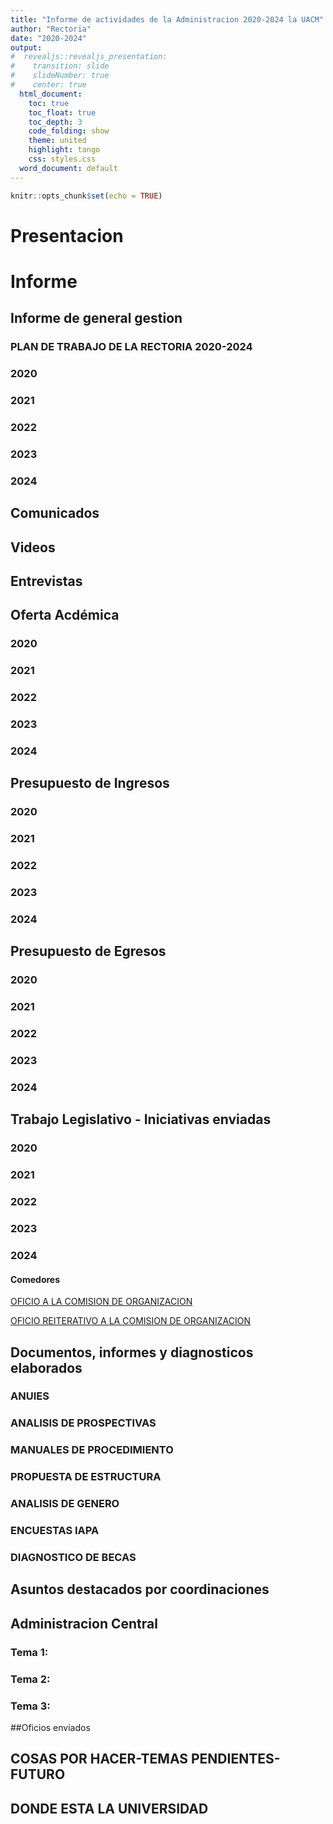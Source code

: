 ```yaml
---
title: "Informe de actividades de la Administracion 2020-2024 la UACM"
author: "Rectoria"
date: "2020-2024"
output:
#  revealjs::revealjs_presentation:
#    transition: slide
#    slideNumber: true
#    center: true
  html_document:
    toc: true
    toc_float: true
    toc_depth: 3
    code_folding: show
    theme: united
    highlight: tango
    css: styles.css
  word_document: default
---
```




```r
knitr::opts_chunk$set(echo = TRUE)
```

# Presentacion

# Informe
## Informe de general gestion


### PLAN DE TRABAJO DE LA RECTORIA 2020-2024

### 2020

### 2021

### 2022

### 2023

### 2024



## Comunicados

## Videos

## Entrevistas
## Oferta Acdémica

### 2020

### 2021

### 2022

### 2023

### 2024

## Presupuesto de Ingresos

### 2020

### 2021

### 2022

### 2023

### 2024

## Presupuesto de Egresos

### 2020

### 2021

### 2022

### 2023

### 2024


## Trabajo Legislativo - Iniciativas enviadas

### 2020

### 2021

### 2022

### 2023

### 2024

#### Comedores 

[OFICIO A LA COMISION DE ORGANIZACION](https://github.com/ProfTodoMundo/EntregaRectoria/blob/main/INFORMESRECTORIA/COMEDORES/Oficio%20026-2024.pdf)

[OFICIO REITERATIVO A LA COMISION DE ORGANIZACION](https://github.com/ProfTodoMundo/EntregaRectoria/blob/main/INFORMESRECTORIA/COMEDORES/Oficio%20Comedores_CU.pdf)



## Documentos, informes  y diagnosticos elaborados
### ANUIES
### ANALISIS DE PROSPECTIVAS
### MANUALES DE PROCEDIMIENTO
### PROPUESTA DE ESTRUCTURA
### ANALISIS DE GENERO
### ENCUESTAS IAPA
### DIAGNOSTICO DE BECAS
## Asuntos destacados por coordinaciones

## Administracion Central

### Tema 1:

### Tema 2:

### Tema 3: 




##Oficios enviados

## COSAS POR HACER-TEMAS PENDIENTES-FUTURO

## DONDE ESTA LA UNIVERSIDAD
